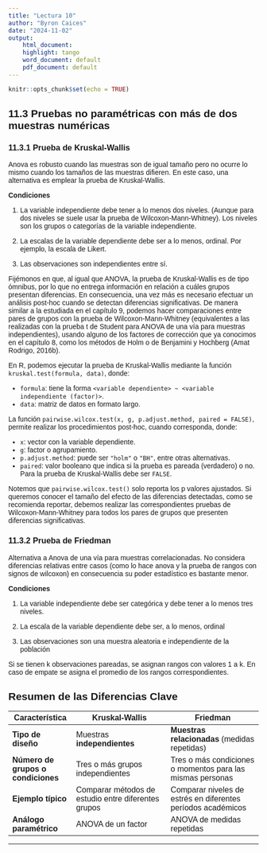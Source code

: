 ```yaml
---
title: "Lectura 10"
author: "Byron Caices"
date: "2024-11-02"
output:
    html_document:
    highlight: tango
    word_document: default
    pdf_document: default
---
```


<style>
body {
  font-family: 'Calibri', sans-serif;
}
</style>

```r
knitr::opts_chunk$set(echo = TRUE)
```

## 11.3 Pruebas no paramétricas con más de dos muestras numéricas

### 11.3.1 Prueba de Kruskal-Wallis

Anova es robusto cuando las muestras son de igual tamaño pero no ocurre lo mismo cuando los tamaños de las muestras difieren. En este caso, una alternativa es emplear la prueba de Kruskal-Wallis.

**Condiciones**

1. La variable independiente debe tener a lo menos dos niveles. (Aunque para dos niveles se suele usar la prueba de Wilcoxon-Mann-Whitney). Los niveles son los grupos o categorías de la variable independiente.

2. La escalas de la variable dependiente debe ser a lo menos, ordinal. Por ejemplo, la escala de Likert.

3. Las observaciones son independientes entre sí.

Fijémonos en que, al igual que ANOVA, la prueba de Kruskal-Wallis es de tipo ómnibus, por lo que no entrega información en relación a cuáles grupos presentan diferencias. En consecuencia, una vez más es necesario efectuar un análisis post-hoc cuando se detectan diferencias significativas. De manera similar a la estudiada en el capítulo 9, podemos hacer comparaciones entre pares de grupos con la prueba de Wilcoxon-Mann-Whitney (equivalentes a las realizadas con la prueba t de Student para ANOVA de una vía para muestras independientes), usando alguno de los factores de corrección que ya conocimos en el capítulo 8, como los métodos de Holm o de Benjamini y Hochberg (Amat Rodrigo, 2016b).

En R, podemos ejecutar la prueba de Kruskal-Wallis mediante la función `kruskal.test(formula, data)`, donde:

- `formula`: tiene la forma `<variable dependiente> ~ <variable independiente (factor)>`.
- `data`: matriz de datos en formato largo.

La función `pairwise.wilcox.test(x, g, p.adjust.method, paired = FALSE)`, permite realizar los procedimientos post-hoc, cuando corresponda, donde:

- `x`: vector con la variable dependiente.
- `g`: factor o agrupamiento.
- `p.adjust.method`: puede ser `"holm"` o `"BH"`, entre otras alternativas.
- `paired`: valor booleano que indica si la prueba es pareada (verdadero) o no. Para la prueba de Kruskal-Wallis debe ser `FALSE`.

Notemos que `pairwise.wilcox.test()` solo reporta los p valores ajustados. Si queremos conocer el tamaño del efecto de las diferencias detectadas, como se recomienda reportar, debemos realizar las correspondientes pruebas de Wilcoxon-Mann-Whitney para todos los pares de grupos que presenten diferencias significativas.


### 11.3.2 Prueba de Friedman

Alternativa a Anova de una vía para muestras correlacionadas. No considera diferencias relativas entre casos (como lo hace anova y la prueba de rangos con signos de wilcoxon) en consecuencia su poder estadístico es bastante menor.

**Condiciones**

1. La variable independiente debe ser categórica y debe tener a lo menos tres niveles.

2. La escala de la variable dependiente debe ser, a lo menos, ordinal

3. Las observaciones son una muestra aleatoria e independiente de la población

Si se tienen k observaciones pareadas, se asignan rangos con valores 1 a k. En caso de empate se asigna el promedio de los rangos correspondientes.


## **Resumen de las Diferencias Clave**

| **Característica**                      | **Kruskal-Wallis**                                         | **Friedman**                                              |
|-----------------------------------------|------------------------------------------------------------|-----------------------------------------------------------|
| **Tipo de diseño**                      | Muestras **independientes**                                | **Muestras relacionadas** (medidas repetidas)            |
| **Número de grupos o condiciones**      | Tres o más grupos independientes                           | Tres o más condiciones o momentos para las mismas personas|
| **Ejemplo típico**                      | Comparar métodos de estudio entre diferentes grupos        | Comparar niveles de estrés en diferentes períodos académicos|
| **Análogo paramétrico**                 | ANOVA de un factor                                         | ANOVA de medidas repetidas                                 |

---

